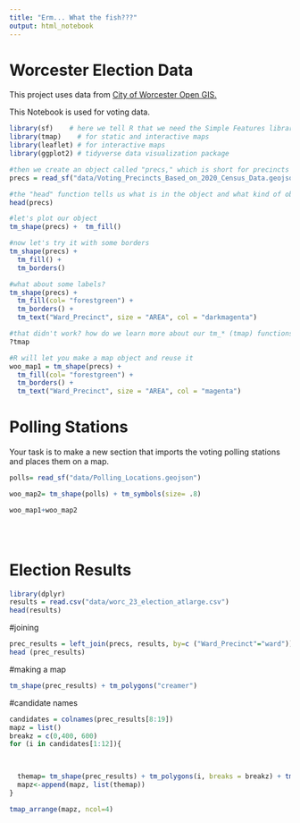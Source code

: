 ```yaml
---
title: "Erm... What the fish???"
output: html_notebook
---
```


# Worcester Election Data
This project uses data from [City of Worcester Open GIS.](https://gisdata.worcesterma.gov/) 

This Notebook is used for voting  data. 

```r
library(sf)    # here we tell R that we need the Simple Features library (sf)
library(tmap)    # for static and interactive maps
library(leaflet) # for interactive maps
library(ggplot2) # tidyverse data visualization package
```


```r
#then we create an object called "precs," which is short for precincts and fill it with the data from our geojson file
precs = read_sf("data/Voting_Precincts_Based_on_2020_Census_Data.geojson")

#the "head" function tells us what is in the object and what kind of object it is
head(precs)

#let's plot our object
tm_shape(precs) +  tm_fill()

#now let's try it with some borders
tm_shape(precs) + 
  tm_fill() + 
  tm_borders()

#what about some labels?
tm_shape(precs) + 
  tm_fill(col= "forestgreen") +
  tm_borders() +  
  tm_text("Ward_Precinct", size = "AREA", col = "darkmagenta")

#that didn't work? how do we learn more about our tm_* (tmap) functions?
?tmap

#R will let you make a map object and reuse it
woo_map1 = tm_shape(precs) + 
  tm_fill(col= "forestgreen") +
  tm_borders() +  
  tm_text("Ward_Precinct", size = "AREA", col = "magenta")
```
# Polling Stations 
Your task is to make a new section that imports the voting polling stations and places them on a map.
```r
polls= read_sf("data/Polling_Locations.geojson")

woo_map2= tm_shape(polls) + tm_symbols(size= .8)

woo_map1+woo_map2


 


```

# Election Results 

```r
library(dplyr)
results = read.csv("data/worc_23_election_atlarge.csv")
head(results)
```
#joining

```r
prec_results = left_join(precs, results, by=c ("Ward_Precinct"="ward"))
head (prec_results)
```
#making a map

```r
tm_shape(prec_results) + tm_polygons("creamer")

```
#candidate names
```r
candidates = colnames(prec_results[8:19])
mapz = list() 
breakz = c(0,400, 600)
for (i in candidates[1:12]){
  


  themap= tm_shape(prec_results) + tm_polygons(i, breaks = breakz) + tm_layout(legend.outside = TRUE)
  mapz<-append(mapz, list(themap))
}

tmap_arrange(mapz, ncol=4)
```


